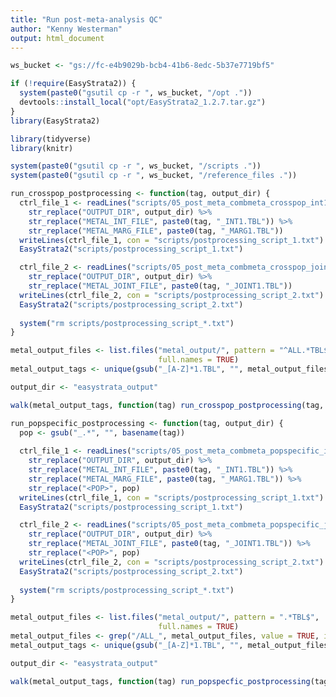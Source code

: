 ```yaml
---
title: "Run post-meta-analysis QC"
author: "Kenny Westerman"
output: html_document
---
```


```r
ws_bucket <- "gs://fc-e4b9029b-bcb4-41b6-8edc-5b37e7719bf5" 

if (!require(EasyStrata2)) {
  system(paste0("gsutil cp -r ", ws_bucket, "/opt ."))
  devtools::install_local("opt/EasyStrata2_1.2.7.tar.gz")
}
library(EasyStrata2)

library(tidyverse)
library(knitr)

system(paste0("gsutil cp -r ", ws_bucket, "/scripts ."))
system(paste0("gsutil cp -r ", ws_bucket, "/reference_files ."))
```

```r
run_crosspop_postprocessing <- function(tag, output_dir) {
  ctrl_file_1 <- readLines("scripts/05_post_meta_combmeta_crosspop_int1df_template_240110.ecf") %>%
    str_replace("OUTPUT_DIR", output_dir) %>%
    str_replace("METAL_INT_FILE", paste0(tag, "_INT1.TBL")) %>%
    str_replace("METAL_MARG_FILE", paste0(tag, "_MARG1.TBL"))
  writeLines(ctrl_file_1, con = "scripts/postprocessing_script_1.txt")
  EasyStrata2("scripts/postprocessing_script_1.txt")

  ctrl_file_2 <- readLines("scripts/05_post_meta_combmeta_crosspop_joint2df_template_240110.ecf") %>%
    str_replace("OUTPUT_DIR", output_dir) %>%
    str_replace("METAL_JOINT_FILE", paste0(tag, "_JOINT1.TBL"))
  writeLines(ctrl_file_2, con = "scripts/postprocessing_script_2.txt")
  EasyStrata2("scripts/postprocessing_script_2.txt")
  
  system("rm scripts/postprocessing_script_*.txt")
}
```

```r
metal_output_files <- list.files("metal_output/", pattern = "^ALL.*TBL$", 
                                 full.names = TRUE)
metal_output_tags <- unique(gsub("_[A-Z]*1.TBL", "", metal_output_files))

output_dir <- "easystrata_output"

walk(metal_output_tags, function(tag) run_crosspop_postprocessing(tag, output_dir))
```

```r
run_popspecific_postprocessing <- function(tag, output_dir) {
  pop <- gsub("_.*", "", basename(tag))
  
  ctrl_file_1 <- readLines("scripts/05_post_meta_combmeta_popspecific_int1df_template_240110.ecf") %>%
    str_replace("OUTPUT_DIR", output_dir) %>%
    str_replace("METAL_INT_FILE", paste0(tag, "_INT1.TBL")) %>%
    str_replace("METAL_MARG_FILE", paste0(tag, "_MARG1.TBL")) %>%
    str_replace("<POP>", pop)
  writeLines(ctrl_file_1, con = "scripts/postprocessing_script_1.txt")
  EasyStrata2("scripts/postprocessing_script_1.txt")

  ctrl_file_2 <- readLines("scripts/05_post_meta_combmeta_popspecific_joint2df_template_240110.ecf") %>%
    str_replace("OUTPUT_DIR", output_dir) %>%
    str_replace("METAL_JOINT_FILE", paste0(tag, "_JOINT1.TBL")) %>%
    str_replace("<POP>", pop)
  writeLines(ctrl_file_2, con = "scripts/postprocessing_script_2.txt")
  EasyStrata2("scripts/postprocessing_script_2.txt")
  
  system("rm scripts/postprocessing_script_*.txt")
}
```

```r
metal_output_files <- list.files("metal_output/", pattern = ".*TBL$", 
                                 full.names = TRUE)
metal_output_files <- grep("/ALL_", metal_output_files, value = TRUE, invert = TRUE)
metal_output_tags <- unique(gsub("_[A-Z]*1.TBL", "", metal_output_files))

output_dir <- "easystrata_output"

walk(metal_output_tags, function(tag) run_popspecfic_postprocessing(tag, output_dir))
```
